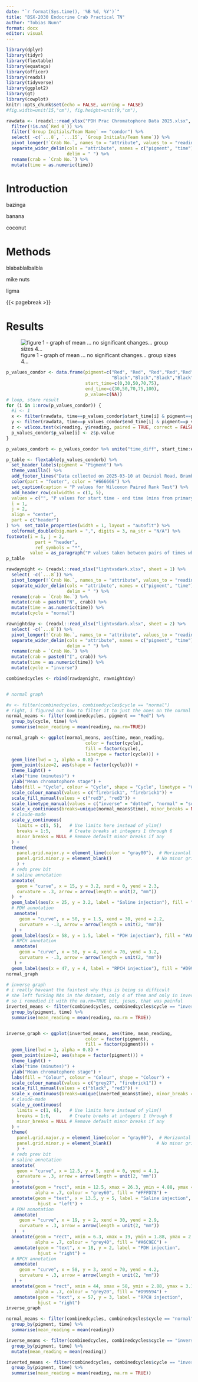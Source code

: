 ```yaml
---
date: "`r format(Sys.time(), '%B %d, %Y')`"
title: "BSX-2030 Endocrine Crab Practical TN"
author: "Tobias Nunn"
format: docx
editor: visual
---
```


```r
library(dplyr)
library(tidyr)
library(flextable)
library(equatags)
library(officer)
library(readxl)
library(tidyverse)
library(ggplot2)
library(gt)
library(cowplot)
knitr::opts_chunk$set(echo = FALSE, warning = FALSE)
#fig.width=unit(15,"cm"), fig.height=unit(9,"cm"),
```

```r

rawdata <- (readxl::read_xlsx("PDH Prac Chromatophore Data 2025.xlsx", sheet = "Light Mon PM") %>% 
  filter(!is.na(`Red 0`)) %>% 
  filter(`Group Initials/Team Name` == "condor") %>% 
  select( -c(`...8`, `...15`, `Group Initials/Team Name`)) %>% 
  pivot_longer(!`Crab No.`, names_to = "attribute", values_to = "reading")) %>% 
  separate_wider_delim(cols = "attribute", names = c("pigment", "time"),
                       delim = " ") %>% 
  rename(crab = `Crab No.`) %>% 
  mutate(time = as.numeric(time))
```

# Introduction

bazinga

banana

coconut

# Methods

blabablalbalbla

mike nuts

ligma

{{< pagebreak >}}

# Results

![figure 1 - graph of mean ... no significant changes... group sizes 4...](goodgraph.png)

```r
p_values_condor <- data.frame(pigment=c("Red", "Red", "Red","Red","Red", 
                                        "Black","Black","Black","Black","Black"), 
                              start_time=c(0,30,50,70,75),
                              end_time=c(30,50,70,75,100),
                              p_value=c(NA))
# loop, store result
for (i in 1:nrow(p_values_condor)) {
  #i <- 1
  x <- filter(rawdata, time==p_values_condor$start_time[i] & pigment==p_values_condor$pigment[i])
  y <- filter(rawdata, time==p_values_condor$end_time[i] & pigment==p_values_condor$pigment[i])
  z <- wilcox.test(x$reading, y$reading, paired = TRUE, correct = FALSE, alternative = "t")
  p_values_condor$p_value[i] <- z$p.value
}

p_values_condorb <- p_values_condor %>% unite("time_diff", start_time:end_time, sep = " - ") %>% pivot_wider(names_from = time_diff, values_from = p_value)

p_table <- flextable(p_values_condorb) %>% 
  set_header_labels(pigment = "Pigment") %>% 
  theme_vanilla() %>% 
  add_footer_lines("Data collected on 2025-03-10 at Deiniol Road, Brambell Building, 1st Floor Lab B1") %>% 
  color(part = "footer", color = "#666666") %>% 
  set_caption(caption = "P values for Wilcoxon Paired Rank Test") %>% 
  add_header_row(colwidths = c(1, 5),
  values = c("", "P values for start time - end time (mins from primary injection)")) %>% align(
  i = 1,
  j = 2,
  align = "center",
  part = c("header")
) %>%  set_table_properties(width = 1, layout = "autofit") %>% 
  colformat_double(big.mark = ",", digits = 3, na_str = "N/A") %>%
footnote(i = 1, j = 2,
           part = "header",
           ref_symbols = "*",
         value = as_paragraph("P values taken between pairs of times when measurements were taken for a Wilcoxon Paired Rank Test"))
p_table
```

```r

rawdaynight <- (readxl::read_xlsx("lightvsdark.xlsx", sheet = 1) %>% 
  select( -c(`...8`)) %>% 
  pivot_longer(!`Crab No.`, names_to = "attribute", values_to = "reading")) %>% 
  separate_wider_delim(cols = "attribute", names = c("pigment", "time"),
                       delim = " ") %>% 
  rename(crab = `Crab No.`) %>% 
  mutate(crab = paste0("N", crab)) %>% 
  mutate(time = as.numeric(time)) %>% 
  mutate(cycle = "normal")

rawnightday <- (readxl::read_xlsx("lightvsdark.xlsx", sheet = 2) %>% 
  select( -c(`...8`)) %>% 
  pivot_longer(!`Crab No.`, names_to = "attribute", values_to = "reading")) %>% 
  separate_wider_delim(cols = "attribute", names = c("pigment", "time"),
                       delim = " ") %>% 
  rename(crab = `Crab No.`) %>% 
  mutate(crab = paste0("I", crab)) %>% 
  mutate(time = as.numeric(time)) %>% 
  mutate(cycle = "inverse")

combinedcycles <- rbind(rawdaynight, rawnightday)



```

```r

# normal graph 

#x <- filter(combinedcycles, combinedcycles$cycle == "normal")
# right, i figured out how to filter it to just the ones on the normal cycle, but i think i need to do the means thing again, because otherwise there are going to be like 100 lines on the thing.
normal_means <- filter(combinedcycles, pigment == "Red") %>%
  group_by(cycle, time) %>%
  summarise(mean_reading = mean(reading, na.rm=TRUE))

normal_graph <- ggplot(normal_means, aes(time, mean_reading, 
                              color = factor(cycle), 
                              fill = factor(cycle),
                              linetype = factor(cycle))) +
  geom_line(lwd = 1, alpha = 0.8) +
  geom_point(size=2, aes(shape = factor(cycle))) +
  theme_light() +
  xlab("time (minutes)") +
  ylab("Mean chromatophore stage") +
  labs(fill = "Cycle", colour = "Cycle", shape = "Cycle", linetype = "Cycle") +
  scale_colour_manual(values = c("firebrick1", "firebrick1")) +
  scale_fill_manual(values = c("red3", "red3")) +
  scale_linetype_manual(values = c("inverse" = "dotted", "normal" = "solid")) +
  scale_x_continuous(breaks=unique(normal_means$time), minor_breaks = NULL) +
  # claude-made
  scale_y_continuous(
    limits = c(1, 5),   # Use limits here instead of ylim()
    breaks = 1:5,       # Create breaks at integers 1 through 6
    minor_breaks = NULL # Remove default minor breaks if any
  ) +
  theme(
    panel.grid.major.y = element_line(color = "gray80"),  # Horizontal major gridlines
    panel.grid.minor.y = element_blank()                 # No minor gridlines
    ) +
  # redo prev bit
  # saline annotation
  annotate(
    geom = "curve", x = 15, y = 3.2, xend = 0, yend = 2.3, 
    curvature = .3, arrow = arrow(length = unit(2, "mm"))
  )  + 
  geom_label(aes(x = 25, y = 3.2, label = "Saline injection"), fill = "#FFFD78", colour = "black") +
  # PDH annotation
   annotate(
     geom = "curve", x = 50, y = 1.5, xend = 30, yend = 2.2, 
     curvature = -.3, arrow = arrow(length = unit(2, "mm"))
   ) + 
  geom_label(aes(x = 58, y = 1.5, label = "PDH injection"), fill = "#A6C9EC", colour = "black") +
  # RPCH annotation
   annotate(
     geom = "curve", x = 58, y = 4, xend = 70, yend = 3.2, 
     curvature = -.3, arrow = arrow(length = unit(2, "mm"))
   ) + 
  geom_label(aes(x = 47, y = 4, label = "RPCH injection"), fill = "#D99594", colour = "black")
normal_graph
```

```r
# inverse graph
# i really haveant the faintest why this is being so difficult
# she left fucking NAs in the dataset, only 4 of them and only in inverted, wtf
# so i remedied it with the na.rm=TRUE bit, jesus, that was painful
inverted_means <- filter(combinedcycles, combinedcycles$cycle == "inverse") %>% 
  group_by(pigment, time) %>%
  summarise(mean_reading = mean(reading, na.rm = TRUE))


inverse_graph <- ggplot(inverted_means, aes(time, mean_reading, 
                              color = factor(pigment), 
                              fill = factor(pigment))) +
  geom_line(lwd = 1, alpha = 0.8) +
  geom_point(size=2, aes(shape = factor(pigment))) +
  theme_light() +
  xlab("time (minutes)") +
  ylab("Mean chromatophore stage") +
  labs(fill = "Colour", colour = "Colour", shape = "Colour") +
  scale_colour_manual(values = c("grey27", "firebrick1")) +
  scale_fill_manual(values = c("black", "red3")) +
  scale_x_continuous(breaks=unique(inverted_means$time), minor_breaks = NULL) +
  # claude-made
  scale_y_continuous(
    limits = c(1, 6),   # Use limits here instead of ylim()
    breaks = 1:6,       # Create breaks at integers 1 through 6
    minor_breaks = NULL # Remove default minor breaks if any
  ) +
  theme(
    panel.grid.major.y = element_line(color = "gray80"),  # Horizontal major gridlines
    panel.grid.minor.y = element_blank()                 # No minor gridlines
    ) +
  # redo prev bit
  # saline annotation
  annotate(
    geom = "curve", x = 12.5, y = 5, xend = 0, yend = 4.1, 
    curvature = .3, arrow = arrow(length = unit(2, "mm"))
  ) + 
  annotate(geom = "rect", xmin = 12.5, xmax = 26.3, ymin = 4.88, ymax = 5.1,
           alpha = .7, colour = "grey60", fill = "#FFFD78") +
  annotate(geom = "text", x = 13.5, y = 5, label = "Saline injection",
            hjust = "left") + 
  # PDH annotation
   annotate(
     geom = "curve", x = 19, y = 2, xend = 30, yend = 2.9, 
     curvature = .3, arrow = arrow(length = unit(2, "mm"))
   )  + 
  annotate(geom = "rect", xmin = 6.3, xmax = 19, ymin = 1.88, ymax = 2.1,
           alpha = .7, colour = "grey40", fill = "#A6C9EC") +
   annotate(geom = "text", x = 18, y = 2, label = "PDH injection",
            hjust = "right") +
  # RPCH annotation
   annotate(
     geom = "curve", x = 58, y = 3, xend = 70, yend = 4.2, 
     curvature = .3, arrow = arrow(length = unit(2, "mm"))
   ) + 
  annotate(geom = "rect", xmin = 44, xmax = 58, ymin = 2.88, ymax = 3.1,
           alpha = .7, colour = "grey20", fill = "#D99594") +
   annotate(geom = "text", x = 57, y = 3, label = "RPCH injection",
            hjust = "right")
inverse_graph
```

```r

normal_means <- filter(combinedcycles, combinedcycles$cycle == "normal") %>%
  group_by(pigment, time) %>%
  summarise(mean_reading = mean(reading))

inverse_means <- filter(combinedcycles, combinedcycles$cycle == "inverse") %>% 
  group_by(pigment, time) %>% 
  mutate(mean_reading = mean(reading))

inverted_means <- filter(combinedcycles, combinedcycles$cycle == "inverse") %>% 
  group_by(pigment, time) %>%
  summarise(mean_reading = mean(reading, na.rm = TRUE))

```
